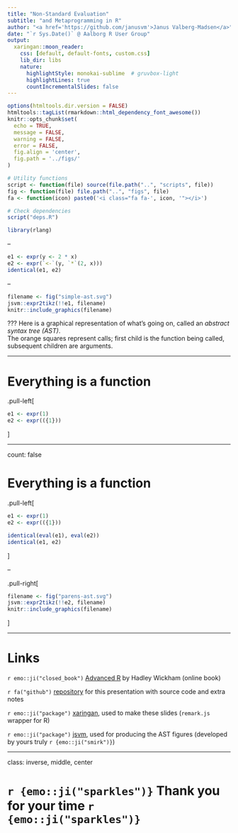 ```yaml
---
title: "Non-Standard Evaluation"
subtitle: "and Metaprogramming in R"
author: "<a href='https://github.com/janusvm'>Janus Valberg-Madsen</a>"
date: "`r Sys.Date()` @ Aalborg R User Group"
output:
  xaringan::moon_reader:
    css: [default, default-fonts, custom.css]
    lib_dir: libs
    nature:
      highlightStyle: monokai-sublime  # gruvbox-light
      highlightLines: true
      countIncrementalSlides: false
---
```


```r
options(htmltools.dir.version = FALSE)
htmltools::tagList(rmarkdown::html_dependency_font_awesome())
knitr::opts_chunk$set(
  echo = TRUE,
  message = FALSE,
  warning = FALSE,
  error = FALSE,
  fig.align = 'center',
  fig.path = '../figs/'
)

# Utility functions
script <- function(file) source(file.path("..", "scripts", file))
fig <- function(file) file.path("..", "figs", file)
fa <- function(icon) paste0('<i class="fa fa-', icon, '"></i>')

# Check dependencies
script("deps.R")
```

```r
library(rlang)
```

--

```r
e1 <- expr(y <- 2 * x)
e2 <- expr(`<-`(y, `*`(2, x)))
identical(e1, e2)
```

--

```r
filename <- fig("simple-ast.svg")
jsvm::expr2tikz(!!e1, filename)
knitr::include_graphics(filename)
```

???
Here is a graphical representation of what's going on, called an _abstract syntax tree (AST)_.  
The orange squares represent calls; first child is the function being called, subsequent children are arguments.

---

# Everything is a function

.pull-left[
```r
e1 <- expr(1)
e2 <- expr(({1}))
```
]

---

count: false

# Everything is a function

.pull-left[
```r
e1 <- expr(1)
e2 <- expr(({1}))
```

```r
identical(eval(e1), eval(e2))
identical(e1, e2)
```
]

--

.pull-right[
```r
filename <- fig("parens-ast.svg")
jsvm::expr2tikz(!!e2, filename)
knitr::include_graphics(filename)
```
]

---

# Links


`r emo::ji("closed_book")` [Advanced R](https://adv-r.hadley.nz) by Hadley Wickham (online book)

`r fa("github")` [repository](https://github.com/AalborgRUG/talk-nse) for this presentation with source code and extra notes

`r emo::ji("package")` [xaringan](https://github.com/yihui/xaringan), used to make these slides (`remark.js` wrapper for R)

`r emo::ji("package")` [jsvm](https://github.com/janusvm/jsvm), used for producing the AST figures (developed by yours truly `r {emo::ji("smirk")}`)

---

class: inverse, middle, center

# `r {emo::ji("sparkles")}` Thank you for your time `r {emo::ji("sparkles")}`
